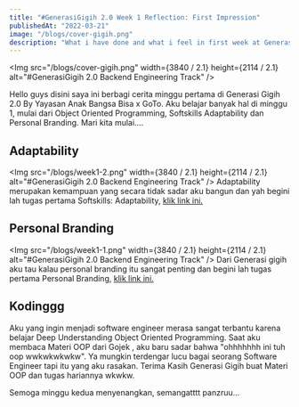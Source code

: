 ```yaml
---
title: "#GenerasiGigih 2.0 Week 1 Reflection: First Impression"
publishedAt: "2022-03-21"
image: "/blogs/cover-gigih.png"
description: "What i have done and what i feel in first week at Generasi Gigih 2.0."
---
```


<Img
  src="/blogs/cover-gigih.png"
  width={3840 / 2.1}
  height={2114 / 2.1}
  alt="#GenerasiGigih 2.0 Backend Engineering Track"
/>

Hello guys disini saya ini berbagi cerita minggu pertama di Generasi Gigih 2.0 By Yayasan Anak Bangsa Bisa x GoTo. Aku belajar banyak hal di minggu 1, mulai dari Object Oriented Programming, Softskills Adaptability dan Personal Branding. Mari kita mulai....

## Adaptability
<Img
  src="/blogs/week1-2.png"
  width={3840 / 2.1}
  height={2114 / 2.1}
  alt="#GenerasiGigih 2.0 Backend Engineering Track"
/>
Adaptability merupakan kemampuan yang secara tidak sadar aku bangun dan yah begini lah tugas pertama Softskills: Adaptability, [klik link ini.](https://www.linkedin.com/posts/fanzru_my-story-activity-6911000655876812800-Gxo7?utm_source=linkedin_share&utm_medium=member_desktop_web)

## Personal Branding
<Img
  src="/blogs/week1-1.png"
  width={3840 / 2.1}
  height={2114 / 2.1}
  alt="#GenerasiGigih 2.0 Backend Engineering Track"
/>
Dari Generasi gigih aku tau kalau personal branding itu sangat penting dan begini lah tugas pertama Personal Branding, [klik link ini.](https://www.linkedin.com/posts/fanzru_personal-branding-activity-6911652678498496512-YtaR?utm_source=linkedin_share&utm_medium=member_desktop_web)
 
## Kodinggg
Aku yang ingin menjadi software engineer merasa sangat terbantu karena belajar Deep Understanding Object Oriented Programming. Saat aku membaca Materi OOP dari Gojek , aku baru sadar bahwa "ohhhhhhh ini tuh oop wwkwkwkwkw". Ya mungkin terdengar lucu bagai seorang Software Engineer tapi itu yang aku rasakan. Terima Kasih Generasi Gigih buat Materi OOP dan tugas hariannya wkwkw.

Semoga minggu kedua menyenangkan, semangatttt panzruu...
